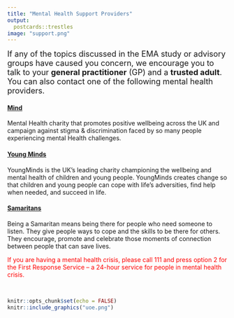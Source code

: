 ```yaml
---
title: "Mental Health Support Providers"
output:
  postcards::trestles
image: "support.png" 
---
```

<font size="4">If any of the topics discussed in the EMA study or advisory groups have caused you concern, we encourage you to talk to your **general practitioner** (GP) and a **trusted adult**. You can also contact one of the following mental health providers.</font>

#### [Mind](https://www.mind.org.uk/)

Mental Health charity that promotes positive wellbeing across the UK and campaign against stigma & discrimination faced by so many people experiencing mental Health challenges.

#### [Young Minds](https://www.youngminds.org.uk/)

YoungMinds is the UK's leading charity championing the wellbeing and mental health of children and young people. YoungMinds creates change so that children and young people can cope with life's adversities, find help when needed, and succeed in life.

#### [Samaritans](https://www.samaritans.org/?currency=EUR) 

Being a Samaritan means being there for people who need someone to listen. They give people ways to cope and the skills to be there for others. They encourage, promote and celebrate those moments of connection between people that can save lives.

<span style="color:red">If you are having a mental health crisis, please call 111 and press option 2 for the First Response Service – a 24-hour service for people in mental health crisis.</span>

&nbsp;<br>

```r
knitr::opts_chunk$set(echo = FALSE)
knitr::include_graphics("uoe.png")
``` 
